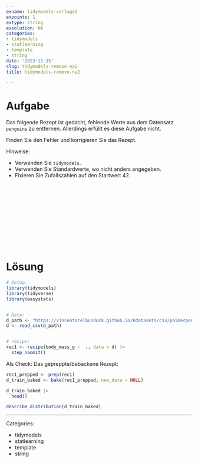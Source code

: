 ```yaml
---
exname: tidymodels-vorlage3
expoints: 1
extype: string
exsolution: NA
categories:
- tidymodels
- statlearning
- template
- string
date: '2023-11-15'
slug: tidymodels-remove-na2
title: tidymodels-remove-na2

---
```





# Aufgabe

<!-- Schreiben Sie eine Vorlage für eine prädiktive Analyse mit Tidymodels! -->

Das folgende Rezept ist gedacht, fehlende Werte aus dem  Datensatz `penguins` zu entfernen.
Allerdings erfüllt es diese Aufgabe nicht.

Finden Sie den Fehler und korrigieren Sie das Rezept.

Hinweise:

- Verwenden Sie `tidymodels`.
- Verwenden Sie Standardwerte, wo nicht anders angegeben.
- Fixieren Sie Zufallszahlen auf den Startwert 42.






</br>
</br>
</br>
</br>
</br>
</br>
</br>
</br>
</br>
</br>

# Lösung

```r
# Setup:
library(tidymodels)
library(tidyverse)
library(easystats)


# Data:
d_path <- "https://vincentarelbundock.github.io/Rdatasets/csv/palmerpenguins/penguins.csv"
d <- read_csv(d_path)


# recipe:
rec1 <- recipe(body_mass_g ~  ., data = d) |> 
  step_naomit() 

```

Als Check: Das gepreppte/bebackene Rezept:

```r
rec1_prepped <- prep(rec1)
d_train_baked <- bake(rec1_prepped, new_data = NULL)
```


```r
d_train_baked |> 
  head()
```

```r
describe_distribution(d_train_baked)
```





---

Categories: 

- tidymodels
- statlearning
- template
- string

